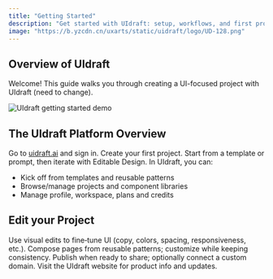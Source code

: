 ```yaml
---
title: "Getting Started"
description: "Get started with UIdraft: setup, workflows, and first project in minutes."
image: "https://b.yzcdn.cn/uxarts/static/uidraft/logo/UD-128.png"
---
```

## Overview of UIdraft

Welcome! This guide walks you through creating a UI-focused project with UIdraft (need to change).
<Frame>
  <img src="https://img01.yzcdn.cn/upload_files/2025/09/23/Fgd-jrOar6l_Is1zpRwa8rOcdOSc.png" alt="UIdraft getting started demo" style={{ borderRadius: '0.5rem' }} />
</Frame>

## The UIdraft Platform Overview

<AccordionGroup>
  <Accordion title="Create your First Project">
    <Steps>
      <Step title="Step 1">
        Go to <a href="https://uidraft.ai" target="_blank" rel="noreferrer" class="link">uidraft.ai</a> and sign in.
      </Step>
      <Step title="Step 2">
        Create your first project.
      </Step>
      <Step title="Step 3">
        Start from a template or prompt, then iterate with Editable Design.
      </Step>
    </Steps>
  </Accordion>

  <Accordion title="UIdraft Dashboard">
    In UIdraft, you can:
    <ul>
      <li>Kick off from templates and reusable patterns</li>
      <li>Browse/manage projects and component libraries</li>
      <li>Manage profile, workspace, plans and credits</li>
    </ul>
  </Accordion>
</AccordionGroup>

## Edit your Project

<AccordionGroup>
  <Accordion title="Editable Design">
    Use visual edits to fine‑tune UI (copy, colors, spacing, responsiveness, etc.).
  </Accordion>
  <Accordion title="Patterns & Components">
    Compose pages from reusable patterns; customize while keeping consistency.
  </Accordion>
  <Accordion title="Publish & Custom Domain">
    Publish when ready to share; optionally connect a custom domain.
  </Accordion>
</AccordionGroup>

<Card title="UIdraft Website" icon="globe" href="https://uidraft.ai/" horizontal>
  Visit the UIdraft website for product info and updates.
</Card>
